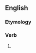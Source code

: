 ==English==

===Etymology===
{{suffix|en|neutralize|ing}}

===Verb===
{{head|en|present participle}}

# {{lb|en|American spelling}} {{present participle of|neutralize|lang=en|nocat=1}}
